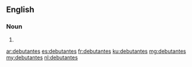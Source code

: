 ==English==

===Noun===
{{head|en|plural}}

# {{plural of|debutante|lang=en}}

[[ar:debutantes]]
[[es:debutantes]]
[[fr:debutantes]]
[[ku:debutantes]]
[[mg:debutantes]]
[[my:debutantes]]
[[nl:debutantes]]